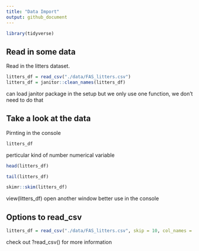 ```yaml
---
title: "Data Import"
output: github_document
---
```


```r
library(tidyverse)
```

## Read in some data

Read in the litters dataset.

```r
litters_df = read_csv("./data/FAS_litters.csv")
litters_df = janitor::clean_names(litters_df)
```
can load janitor package in the setup
but we only use one function, we don't need to do that


## Take a look at the data

Pirnting in the console 
```r
litters_df
```
<dbl> perticular kind of number
numerical variable

```r
head(litters_df)
```

```r
tail(litters_df)
```

```r
skimr::skim(litters_df)
```

view(litters_df)
open another window
better use in the console


##  Options to read_csv

```r
litters_df = read_csv("./data/FAS_litters.csv", skip = 10, col_names = FALSE, na = c("","NA",".","99999"))
```

check out ?read_csv() for more information

```r

```

